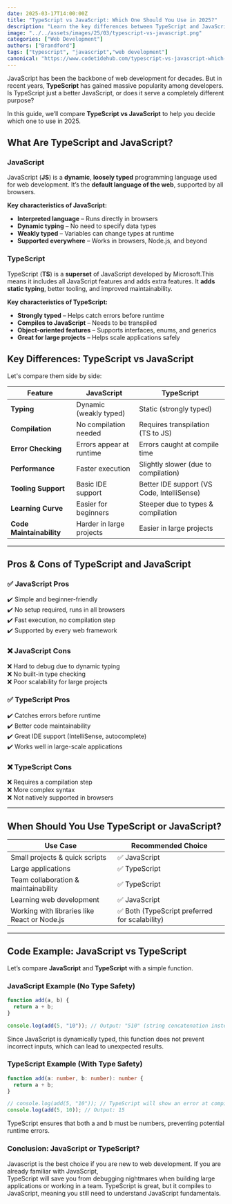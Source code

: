 ```yaml
---
date: 2025-03-17T14:00:00Z
title: "TypeScript vs JavaScript: Which One Should You Use in 2025?"
description: "Learn the key differences between TypeScript and JavaScript, their pros and cons, and when to use each for web development."
image: "../../assets/images/25/03/typescript-vs-javascript.png"
categories: ["Web Development"]
authors: ["Brandford"]
tags: ["typescript", "javascript","web development"]
canonical: "https://www.codetidehub.com/typescript-vs-javascript-which-one-should-you-use/"
---
```



JavaScript has been the backbone of web development for decades. But in recent years, **TypeScript** has gained massive popularity among developers. Is TypeScript just a better JavaScript, or does it serve a completely different purpose?

In this guide, we’ll compare **TypeScript vs JavaScript** to help you decide which one to use in 2025.

## What Are TypeScript and JavaScript?

### **JavaScript**

JavaScript (**JS**) is a **dynamic**, **loosely typed** programming language used for web development. It’s the **default language of the web**, supported by all browsers.

**Key characteristics of JavaScript:**

- **Interpreted language** – Runs directly in browsers
- **Dynamic typing** – No need to specify data types
- **Weakly typed** – Variables can change types at runtime
- **Supported everywhere** – Works in browsers, Node.js, and beyond

### **TypeScript**

TypeScript (**TS**) is a **superset** of JavaScript developed by Microsoft.This means it includes all JavaScript features and adds extra features. It **adds static typing**, better tooling, and improved maintainability.

**Key characteristics of TypeScript:**

- **Strongly typed** – Helps catch errors before runtime
- **Compiles to JavaScript** – Needs to be transpiled
- **Object-oriented features** – Supports interfaces, enums, and generics
- **Great for large projects** – Helps scale applications safely

## **Key Differences: TypeScript vs JavaScript**

Let's compare them side by side:

| Feature                  | JavaScript               | TypeScript                                 |
| ------------------------ | ------------------------ | ------------------------------------------ |
| **Typing**               | Dynamic (weakly typed)   | Static (strongly typed)                    |
| **Compilation**          | No compilation needed    | Requires transpilation (TS to JS)          |
| **Error Checking**       | Errors appear at runtime | Errors caught at compile time              |
| **Performance**          | Faster execution         | Slightly slower (due to compilation)       |
| **Tooling Support**      | Basic IDE support        | Better IDE support (VS Code, IntelliSense) |
| **Learning Curve**       | Easier for beginners     | Steeper due to types & compilation         |
| **Code Maintainability** | Harder in large projects | Easier in large projects                   |

---

## **Pros & Cons of TypeScript and JavaScript**

### ✅ **JavaScript Pros**

✔️ Simple and beginner-friendly  
✔️ No setup required, runs in all browsers  
✔️ Fast execution, no compilation step  
✔️ Supported by every web framework

### ❌ **JavaScript Cons**

❌ Hard to debug due to dynamic typing  
❌ No built-in type checking  
❌ Poor scalability for large projects

### ✅ **TypeScript Pros**

✔️ Catches errors before runtime  
✔️ Better code maintainability  
✔️ Great IDE support (IntelliSense, autocomplete)  
✔️ Works well in large-scale applications

### ❌ **TypeScript Cons**

❌ Requires a compilation step  
❌ More complex syntax  
❌ Not natively supported in browsers

---

## **When Should You Use TypeScript or JavaScript?**

| **Use Case**                                 | **Recommended Choice**                         |
| -------------------------------------------- | ---------------------------------------------- |
| Small projects & quick scripts               | ✅ JavaScript                                  |
| Large applications                           | ✅ TypeScript                                  |
| Team collaboration & maintainability         | ✅ TypeScript                                  |
| Learning web development                     | ✅ JavaScript                                  |
| Working with libraries like React or Node.js | ✅ Both (TypeScript preferred for scalability) |

---

## **Code Example: JavaScript vs TypeScript**

Let’s compare **JavaScript** and **TypeScript** with a simple function.

### **JavaScript Example (No Type Safety)**

```js
function add(a, b) {
  return a + b;
}

console.log(add(5, "10")); // Output: "510" (string concatenation instead of addition!)
```

Since JavaScript is dynamically typed, this function does not prevent incorrect inputs, which can lead to unexpected results.

### **TypeScript Example (With Type Safety)**

```ts
function add(a: number, b: number): number {
  return a + b;
}

// console.log(add(5, "10")); // TypeScript will show an error at compile time
console.log(add(5, 10)); // Output: 15
```

TypeScript ensures that both a and b must be numbers, preventing potential runtime errors.

### Conclusion: JavaScript or TypeScript?

Javascript is the best choice if you are new to web development. If you are already familiar with JavaScript,  
TypeScript will save you from debugging nightmares when building large applications or working in a team.
TypeScript is great, but it compiles to JavaScript, meaning you still need to understand JavaScript fundamentals.
